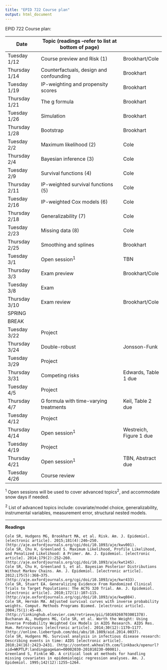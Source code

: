 ```yaml
---
title: "EPID 722 Course plan"
output: html_document
---
```


EPID 722 Course plan:


| Date          | Topic (readings --refer to list at bottom of page)                    |                   |
|---------------|-------------------------------------|-------------------|
| Tuesday 1/12  | Course preview and Risk (1)         | Brookhart/Cole    |
| Thursday 1/14 | Counterfactuals, design and confounding | Brookhart         |
| Tuesday 1/19  | IP-weighting and propensity scores    | Brookhart         |
| Thursday 1/21 | The g formula  | Brookhart         |
| Tuesday  1/26 | Simulation                       | Brookhart         |
| Thursday 1/28 | Bootstrap                           | Brookhart         |
| Tuesday 2/2   | Maximum likelihood (2)       | Cole              |
| Thursday 2/4  | Bayesian inference (3)      | Cole              |
| Tuesday 2/9   | Survival functions (4)         | Cole              |
| Thursday 2/11 | IP-weighted survival functions (5)  | Cole         |
| Tuesday 2/16  | IP-weighted Cox models (6)                       | Cole              |
| Thursday 2/18 | Generalizability (7)             | Cole              |
| Tuesday 2/23  | Missing data (8)        | Cole              |
| Thursday 2/25 | Smoothing and splines | Brookhart              |
| Tuesday 3/1   | Open session<sup>1</sup>                       | TBN               |
| Thursday 3/3  | Exam preview                        | Brookhart/Cole    |
| Tuesday 3/8   | Exam                                |                   |
| Thursday 3/10 | Exam review                         | Brookhart/Cole    |
| SPRING        |                                     |                   |
| BREAK         |                                     |                   |
| Tuesday 3/22  | Project                             |                   |
| Thursday 3/24 | Double-robust                      | Jonsson-Funk               |
| Tuesday 3/29  | Project                             |                   |
| Thursday 3/31 | Competing risks                       | Edwards, Table 1 due  |
| Tuesday 4/5   | Project                             |                   |
| Thursday 4/7  | G formula with time-varying treatments                       | Keil, Table 2 due  |
| Tuesday 4/12  | Project                             |                   |
| Thursday 4/14 | Open session<sup>1</sup>                       | Westreich, Figure 1 due |
| Tuesday 4/19  | Project                             |                   |
| Thursday 4/21 | Open session<sup>1</sup>                       | TBN, Abstract due |
| Tuesday 4/26  | Course review                       |                   |

<sup>1</sup> Open sessions will be used to cover advanced topics<sup>2</sup>, and accommodate snow days if needed.

<sup>2</sup> List of advanced topics include: covariate/model choice, generalizability, instrumental variables, measurement error, structural nested models.

---

**Readings**

    Cole SR, Hudgens MG, Brookhart MA, et al. Risk. Am. J. Epidemiol. [electronic article]. 2015;181(4):246–250. (http://aje.oxfordjournals.org/cgi/doi/10.1093/aje/kwv001).
    Cole SR, Chu H, Greenland S. Maximum Likelihood, Profile Likelihood, and Penalized Likelihood: A Primer. Am. J. Epidemiol. [electronic article]. 2014;179(2):252–260. (http://aje.oxfordjournals.org/cgi/doi/10.1093/aje/kwt245).
    Cole SR, Chu H, Greenland S, et al. Bayesian Posterior Distributions Without Markov Chains. Am. J. Epidemiol. [electronic article]. 2012;175(5):368–375. (http://aje.oxfordjournals.org/cgi/doi/10.1093/aje/kwr433).
    Cole SR, Stuart EA. Generalizing Evidence From Randomized Clinical Trials to Target Populations: The ACTG 320 Trial. Am. J. Epidemiol. [electronic article]. 2010;172(1):107–115. (http://aje.oxfordjournals.org/cgi/doi/10.1093/aje/kwq084).
    Cole SR, Hernán MA. Adjusted survival curves with inverse probability weights. Comput. Methods Programs Biomed. [electronic article]. 2004;75(1):45–49. (http://linkinghub.elsevier.com/retrieve/pii/S0169260703001378).
    Buchanan AL, Hudgens MG, Cole SR, et al. Worth the Weight: Using Inverse Probability Weighted Cox Models in AIDS Research. AIDS Res. Hum. Retroviruses [electronic article]. 2014;30(12):1170–1177. (http://online.liebertpub.com/doi/abs/10.1089/aid.2014.0037).
    Cole SR, Hudgens MG. Survival analysis in infectious disease research: Describing events in time: AIDS [electronic article]. 2010;24(16):2423–2431. (http://content.wkhealth.com/linkback/openurl?sid=WKPTLP:landingpage&an=00002030-201010230-00001).
    Greenland S, Finkle WD. A critical look at methods for handling missing covariates in epidemiologic regression analyses. Am. J. Epidemiol. 1995;142(12):1255–1264.
